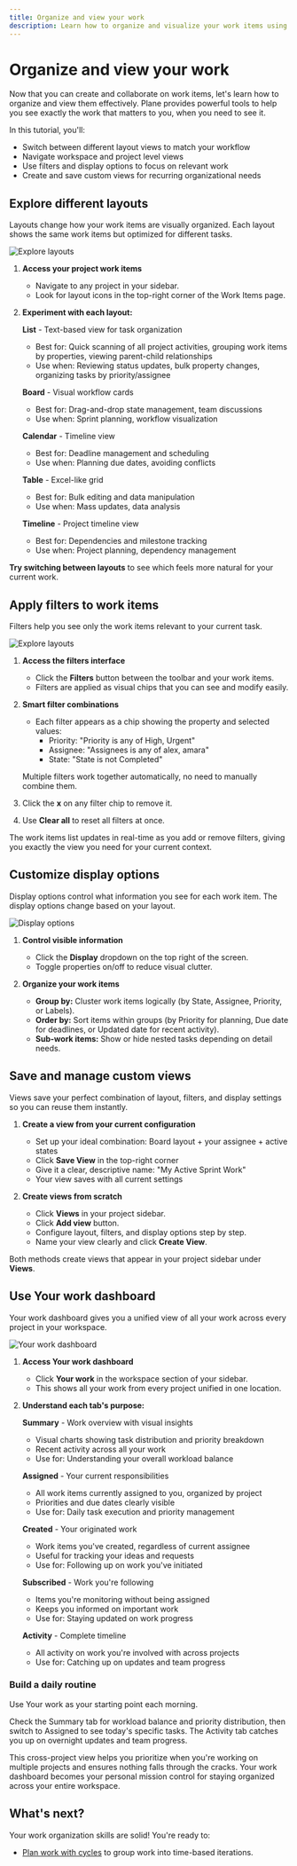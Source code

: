 ```yaml
---
title: Organize and view your work
description: Learn how to organize and visualize your work items using layouts, filters, display options, and custom views in Plane to boost your team's productivity.
---
```


# Organize and view your work
Now that you can create and collaborate on work items, let's learn how to organize and view them effectively. Plane provides powerful tools to help you see exactly the work that matters to you, when you need to see it.

In this tutorial, you'll:
- Switch between different layout views to match your workflow
- Navigate workspace and project level views
- Use filters and display options to focus on relevant work
- Create and save custom views for recurring organizational needs

## Explore different layouts
Layouts change how your work items are visually organized. Each layout shows the same work items but optimized for different tasks.

![Explore layouts](https://media.docs.plane.so/tutorials/explore-layouts.webp#center)

1. **Access your project work items**
   - Navigate to any project in your sidebar.
   - Look for layout icons in the top-right corner of the Work Items page.

2. **Experiment with each layout:**

   **List** - Text-based view for task organization
   - Best for: Quick scanning of all project activities, grouping work items by properties, viewing parent-child relationships
   - Use when: Reviewing status updates, bulk property changes, organizing tasks by priority/assignee
   
   **Board** - Visual workflow cards  
   - Best for: Drag-and-drop state management, team discussions
   - Use when: Sprint planning, workflow visualization
   
   **Calendar** - Timeline view
   - Best for: Deadline management and scheduling
   - Use when: Planning due dates, avoiding conflicts
   
   **Table** - Excel-like grid
   - Best for: Bulk editing and data manipulation
   - Use when: Mass updates, data analysis
   
   **Timeline** - Project timeline view
   - Best for: Dependencies and milestone tracking
   - Use when: Project planning, dependency management

**Try switching between layouts** to see which feels more natural for your current work.

## Apply filters to work items
Filters help you see only the work items relevant to your current task.

![Explore layouts](https://media.docs.plane.so/issues/filter-work-items.webp#center)

1. **Access the filters interface**
    - Click the **Filters** button between the toolbar and your work items.
    - Filters are applied as visual chips that you can see and modify easily.

2. **Smart filter combinations**
    - Each filter appears as a chip showing the property and selected values:
        - Priority: "Priority is any of High, Urgent"
        - Assignee: "Assignees is any of alex, amara"
        - State: "State is not Completed"

    Multiple filters work together automatically, no need to manually combine them.

3. Click the **x** on any filter chip to remove it.

4. Use **Clear all** to reset all filters at once.

The work items list updates in real-time as you add or remove filters, giving you exactly the view you need for your current context.

## Customize display options
Display options control what information you see for each work item. The display options change based on your layout.

![Display options](https://media.docs.plane.so/tutorials/display-options.webp#center)

1. **Control visible information** 
    - Click the **Display** dropdown on the top right of the screen.
    - Toggle properties on/off to reduce visual clutter.

2. **Organize your work items**
    - **Group by:** Cluster work items logically (by State, Assignee, Priority, or Labels).
    - **Order by:** Sort items within groups (by Priority for planning, Due date for deadlines, or Updated date for recent activity).
    - **Sub-work items:** Show or hide nested tasks depending on detail needs.

## Save and manage custom views

Views save your perfect combination of layout, filters, and display settings so you can reuse them instantly. 

1. **Create a view from your current configuration**
   - Set up your ideal combination: Board layout + your assignee + active states
   - Click **Save View** in the top-right corner
   - Give it a clear, descriptive name: "My Active Sprint Work"
   - Your view saves with all current settings

2. **Create views from scratch**
   - Click **Views** in your project sidebar.
   - Click **Add view** button.
   - Configure layout, filters, and display options step by step.
   - Name your view clearly and click **Create View**.

Both methods create views that appear in your project sidebar under **Views**.

## Use Your work dashboard
Your work dashboard gives you a unified view of all your work across every project in your workspace.

![Your work dashboard](https://media.docs.plane.so/tutorials/explore-your-work.webp#center)

1. **Access Your work dashboard**
   - Click **Your work** in the workspace section of your sidebar.
   - This shows all your work from every project unified in one location.

2. **Understand each tab's purpose:**

   **Summary** - Work overview with visual insights
   - Visual charts showing task distribution and priority breakdown
   - Recent activity across all your work
   - Use for: Understanding your overall workload balance

   **Assigned** - Your current responsibilities
   - All work items currently assigned to you, organized by project
   - Priorities and due dates clearly visible
   - Use for: Daily task execution and priority management

   **Created** - Your originated work
   - Work items you've created, regardless of current assignee
   - Useful for tracking your ideas and requests
   - Use for: Following up on work you've initiated

   **Subscribed** - Work you're following
   - Items you're monitoring without being assigned
   - Keeps you informed on important work
   - Use for: Staying updated on work progress

   **Activity** - Complete timeline
   - All activity on work you're involved with across projects
   - Use for: Catching up on updates and team progress

### Build a daily routine
Use Your work as your starting point each morning.

Check the Summary tab for workload balance and priority distribution, then switch to Assigned to see today's specific tasks. The Activity tab catches you up on overnight updates and team progress.

This cross-project view helps you prioritize when you're working on multiple projects and ensures nothing falls through the cracks. Your work dashboard becomes your personal mission control for staying organized across your entire workspace.

## What's next?
Your work organization skills are solid! You're ready to:

- [Plan work with cycles](/introduction/tutorials/plan-and-create-cycles) to group work into time-based iterations.
